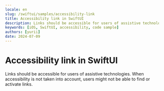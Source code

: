 ```yaml
---
locale: en
slug: /swiftui/samples/accessibility-link
title: Accessibility link in SwiftUI
description: Links should be accessible for users of assistive technologies.
keywords: [iOS, SwiftUI, accessibility, code sample]
authors: [yurii]
date: 2024-07-09
---
```


# Accessibility link in SwiftUI

Links should be accessible for users of assistive technologies. When accessibility is not taken into account, users might not be able to find or activate links.

<CodeSample id="accessibility-link" framework="swiftui" locale="en"/>

